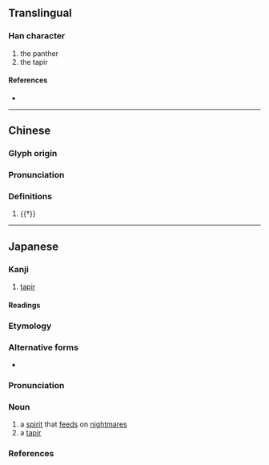 {{character info}}
==Translingual==

===Han character===
{{Han char|rn=94|rad=犬|as=11|asc=10|sn=14|snc=13|four=|canj=KHTAK|ids=⿰犭莫}}

# the panther
# the tapir

====References====
* {{Han ref|kx=0717.300|dkj=20638|dj=1129.080|hdz=21362.040|uh=734F|ud=29519}}

----

==Chinese==
{{zh-forms|s=獏}}

===Glyph origin===
{{Han etym}}

===Pronunciation===
{{zh-pron
|m=mú,mò
|mc=y
|oc=y
|cat=n
}}

===Definitions===
{{zh-hanzi}}

# {{†}} {{zh-alt-form|貘}}

----

==Japanese==

===Kanji===
{{ja-kanji|grade=|rs=犬11}}

# [[tapir]]

====Readings====
{{ja-readings
|goon=みゃく
|kanon=ばく
}}

===Etymology===
{{ja-kanjitab|ばく|yomi=o}}
{{swp|lang=ja}}
{{swp|バク|lang=ja}}
{{swp|Baku (spirit)}}

===Alternative forms===
* {{ja-l|貘}}

===Pronunciation===
{{ja-pron|ばく|acc=a|acc_ref=NHK,DJR|y=ko}}

===Noun===
{{ja-noun|ばく|バク}}

# a [[spirit]] that [[feed]]s on [[nightmare]]s
# a [[tapir]]

===References===
<references/>

{{topics|ja|Mythological creatures|Japanese mythology|Odd-toed ungulates|sort=はく'}}